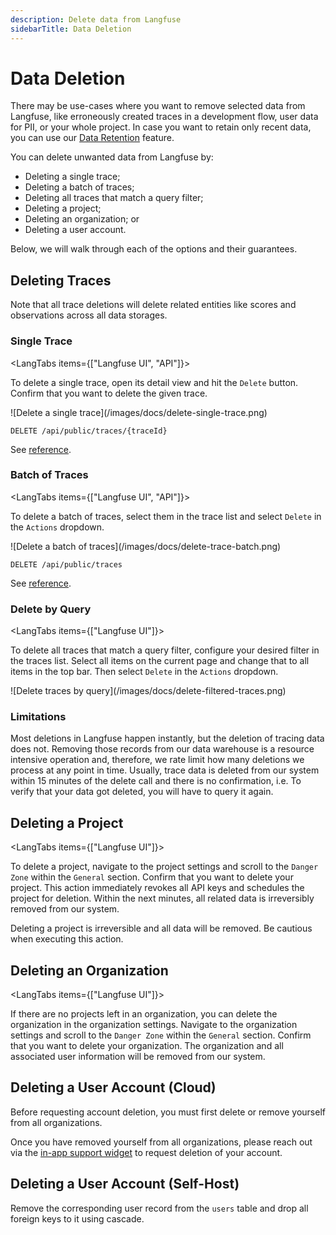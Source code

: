 ```yaml
---
description: Delete data from Langfuse
sidebarTitle: Data Deletion
---
```


# Data Deletion

There may be use-cases where you want to remove selected data from Langfuse, like erroneously created traces in a development flow, user data for PII, or your whole project.
In case you want to retain only recent data, you can use our [Data Retention](/docs/data-retention) feature.

You can delete unwanted data from Langfuse by:

- Deleting a single trace;
- Deleting a batch of traces;
- Deleting all traces that match a query filter;
- Deleting a project;
- Deleting an organization; or
- Deleting a user account.

Below, we will walk through each of the options and their guarantees.

## Deleting Traces

Note that all trace deletions will delete related entities like scores and observations across all data storages.

### Single Trace

<LangTabs items={["Langfuse UI", "API"]}>

<Tab>

To delete a single trace, open its detail view and hit the `Delete` button.
Confirm that you want to delete the given trace.

<Frame className="my-10" fullWidth>
  ![Delete a single trace](/images/docs/delete-single-trace.png)
</Frame>

</Tab>

<Tab>

```
DELETE /api/public/traces/{traceId}​
```

See [reference](https://api.reference.langfuse.com/#tag/trace/DELETE/api/public/traces/%7BtraceId%7D).

</Tab>

</LangTabs>

### Batch of Traces

<LangTabs items={["Langfuse UI", "API"]}>

<Tab>

To delete a batch of traces, select them in the trace list and select `Delete` in the `Actions` dropdown.

<Frame className="my-10" fullWidth>
  ![Delete a batch of traces](/images/docs/delete-trace-batch.png)
</Frame>

</Tab>

<Tab>

```
DELETE /api/public/traces
```

See [reference](https://api.reference.langfuse.com/#tag/trace/DELETE/api/public/traces).

</Tab>

</LangTabs>

### Delete by Query

<LangTabs items={["Langfuse UI"]}>

<Tab>

To delete all traces that match a query filter, configure your desired filter in the traces list.
Select all items on the current page and change that to all items in the top bar.
Then select `Delete` in the `Actions` dropdown.

<Frame className="my-10" fullWidth>
  ![Delete traces by query](/images/docs/delete-filtered-traces.png)
</Frame>

</Tab>

</LangTabs>

### Limitations

Most deletions in Langfuse happen instantly, but the deletion of tracing data does not.
Removing those records from our data warehouse is a resource intensive operation and, therefore, we rate limit
how many deletions we process at any point in time.
Usually, trace data is deleted from our system within 15 minutes of the delete call and there is no confirmation, i.e.
To verify that your data got deleted, you will have to query it again.

## Deleting a Project

<LangTabs items={["Langfuse UI"]}>

<Tab>

To delete a project, navigate to the project settings and scroll to the `Danger Zone` within the `General` section.
Confirm that you want to delete your project.
This action immediately revokes all API keys and schedules the project for deletion.
Within the next minutes, all related data is irreversibly removed from our system.

<Callout type="warning">
  Deleting a project is irreversible and all data will be removed. Be cautious
  when executing this action.
</Callout>

</Tab>

</LangTabs>

## Deleting an Organization

<LangTabs items={["Langfuse UI"]}>

<Tab>

If there are no projects left in an organization, you can delete the organization in the organization settings.
Navigate to the organization settings and scroll to the `Danger Zone` within the `General` section.
Confirm that you want to delete your organization.
The organization and all associated user information will be removed from our system.

</Tab>

</LangTabs>

## Deleting a User Account (Cloud)

Before requesting account deletion, you must first delete or remove yourself from all organizations.

Once you have removed yourself from all organizations, please reach out via the [in-app support widget](/support) to request deletion of your account.

## Deleting a User Account (Self-Host)

Remove the corresponding user record from the `users` table and drop all foreign keys to it using cascade.
